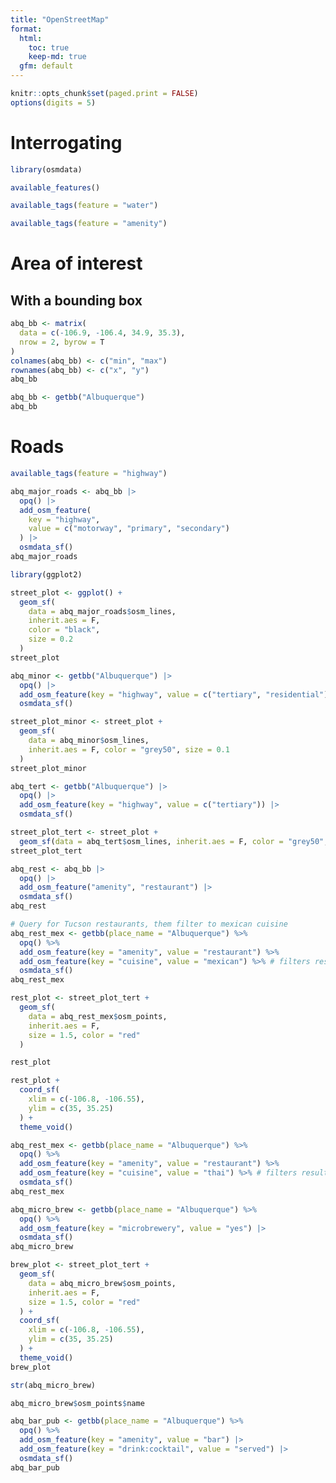 ```yaml
---
title: "OpenStreetMap"
format: 
  html:
    toc: true
    keep-md: true
  gfm: default
---
```



```r
knitr::opts_chunk$set(paged.print = FALSE)
options(digits = 5)
```

# Interrogating

```r
library(osmdata)
```

```r
available_features()
```

```r
available_tags(feature = "water")
```

```r
available_tags(feature = "amenity")
```

# Area of interest

## With a bounding box

```r
abq_bb <- matrix(
  data = c(-106.9, -106.4, 34.9, 35.3),
  nrow = 2, byrow = T
)
colnames(abq_bb) <- c("min", "max")
rownames(abq_bb) <- c("x", "y")
abq_bb
```


```r
abq_bb <- getbb("Albuquerque")
abq_bb
```

# Roads

```r
available_tags(feature = "highway")
```

```r
abq_major_roads <- abq_bb |>
  opq() |>
  add_osm_feature(
    key = "highway",
    value = c("motorway", "primary", "secondary")
  ) |>
  osmdata_sf()
abq_major_roads
```

```r
library(ggplot2)

street_plot <- ggplot() +
  geom_sf(
    data = abq_major_roads$osm_lines,
    inherit.aes = F,
    color = "black",
    size = 0.2
  )
street_plot
```

```r
abq_minor <- getbb("Albuquerque") |>
  opq() |>
  add_osm_feature(key = "highway", value = c("tertiary", "residential")) |>
  osmdata_sf()
```

```r
street_plot_minor <- street_plot +
  geom_sf(
    data = abq_minor$osm_lines,
    inherit.aes = F, color = "grey50", size = 0.1
  )
street_plot_minor
```

```r
abq_tert <- getbb("Albuquerque") |>
  opq() |>
  add_osm_feature(key = "highway", value = c("tertiary")) |>
  osmdata_sf()

street_plot_tert <- street_plot +
  geom_sf(data = abq_tert$osm_lines, inherit.aes = F, color = "grey50", size = 0.1)
street_plot_tert
```


```r
abq_rest <- abq_bb |>
  opq() |>
  add_osm_feature("amenity", "restaurant") |>
  osmdata_sf()
abq_rest
```



```r
# Query for Tucson restaurants, them filter to mexican cuisine
abq_rest_mex <- getbb(place_name = "Albuquerque") %>%
  opq() %>%
  add_osm_feature(key = "amenity", value = "restaurant") %>%
  add_osm_feature(key = "cuisine", value = "mexican") %>% # filters results
  osmdata_sf()
abq_rest_mex
```

```r
rest_plot <- street_plot_tert +
  geom_sf(
    data = abq_rest_mex$osm_points,
    inherit.aes = F,
    size = 1.5, color = "red"
  )

rest_plot

rest_plot +
  coord_sf(
    xlim = c(-106.8, -106.55),
    ylim = c(35, 35.25)
  ) +
  theme_void()
```

```r
abq_rest_mex <- getbb(place_name = "Albuquerque") %>%
  opq() %>%
  add_osm_feature(key = "amenity", value = "restaurant") %>%
  add_osm_feature(key = "cuisine", value = "thai") %>% # filters results
  osmdata_sf()
abq_rest_mex
```

```r
abq_micro_brew <- getbb(place_name = "Albuquerque") %>%
  opq() %>%
  add_osm_feature(key = "microbrewery", value = "yes") |>
  osmdata_sf()
abq_micro_brew
```

```r
brew_plot <- street_plot_tert +
  geom_sf(
    data = abq_micro_brew$osm_points,
    inherit.aes = F,
    size = 1.5, color = "red"
  ) +
  coord_sf(
    xlim = c(-106.8, -106.55),
    ylim = c(35, 35.25)
  ) +
  theme_void()
brew_plot
```

```r
str(abq_micro_brew)
```

```r
abq_micro_brew$osm_points$name
```

```r
abq_bar_pub <- getbb(place_name = "Albuquerque") %>%
  opq() %>%
  add_osm_feature(key = "amenity", value = "bar") |>
  add_osm_feature(key = "drink:cocktail", value = "served") |>
  osmdata_sf()
abq_bar_pub
```



